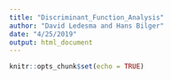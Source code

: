 ```yaml
---
title: "Discriminant_Function_Analysis"
author: "David Ledesma and Hans Bilger"
date: "4/25/2019"
output: html_document
---
```


```r
knitr::opts_chunk$set(echo = TRUE)
```

